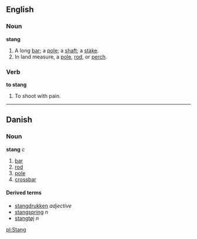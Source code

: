 ==English==
===Noun===
'''stang'''

#A long [[bar]]; a [[pole]]; a [[shaft]]; a [[stake]].
#In land measure, a [[pole]], [[rod]], or [[perch]].

===Verb===
'''to stang'''

#To shoot with pain.

----

==Danish==
===Noun===
'''stang''' ''c''

# [[bar]]
# [[rod]]
# [[pole]]
# [[crossbar]]

====Derived terms====
*[[stangdrukken]] ''adjective''
*[[stangspring]] ''n''
*[[stangtøj]] ''n''

[[pl:Stang]]